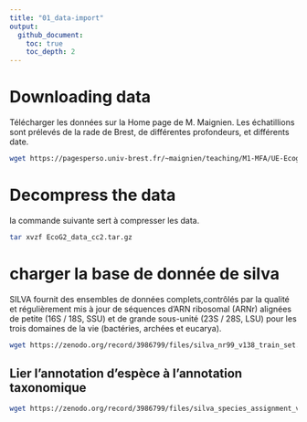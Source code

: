 ```yaml
---
title: "01_data-import"
output:
  github_document:
    toc: true
    toc_depth: 2
---
```

# Downloading data

Télécharger les données  sur la Home page de M. Maignien. 
Les échatillions sont prélevés de la rade de Brest, de différentes profondeurs, et différents date.

```bash
wget https://pagesperso.univ-brest.fr/~maignien/teaching/M1-MFA/UE-Ecogenomique2/EcoG2_data_cc2.tar.gz

```

# Decompress the data 

la commande suivante sert à compresser les data.

```bash
tar xvzf EcoG2_data_cc2.tar.gz
```
# charger la base de donnée de silva

SILVA fournit des ensembles de données complets,contrôlés par la qualité et régulièrement mis à jour de séquences d'ARN ribosomal (ARNr) alignées de petite (16S / 18S, SSU) et de grande sous-unité (23S / 28S, LSU) pour les trois domaines de la vie (bactéries, archées et eucarya).

```bash
wget https://zenodo.org/record/3986799/files/silva_nr99_v138_train_set.fa.gz
```

## Lier l'annotation d'espèce à l'annotation taxonomique
 
```bash
wget https://zenodo.org/record/3986799/files/silva_species_assignment_v138.fa.gz
```